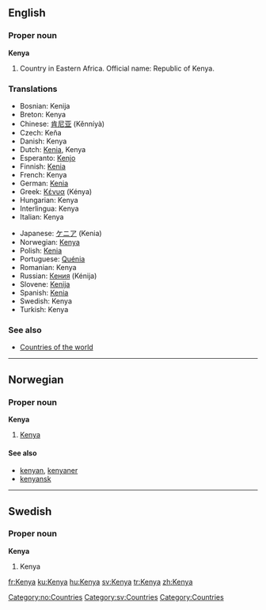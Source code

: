 ==English==
===Proper noun===
{{wikipedia}}
'''Kenya'''

# Country in Eastern Africa. Official name: Republic of Kenya.

===Translations===
{{top}}
*Bosnian: Kenija {{f}}
*Breton: Kenya
*Chinese: [[肯尼亚]] (Kěnníyà)
*Czech: Keňa {{f}}
*Danish: Kenya
*Dutch: [[Kenia]], Kenya
*Esperanto: [[Kenjo]]
*Finnish: [[Kenia]]
*French: Kenya
*German: [[Kenia]]
*Greek: [[Κένυα]] (Kénya) {{f}}
*Hungarian: Kenya
*Interlingua: Kenya
*Italian: Kenya
{{mid}}
*Japanese: [[ケニア]] (Kenia)
*Norwegian: [[#Norwegian|Kenya]]
*Polish: [[Kenia]] {{f}}
*Portuguese: [[Quénia]] {{f}}
*Romanian: Kenya {{f}}
*Russian: [[Кения]] (Kénija) {{f}}
*Slovene: [[Kenija]] {{f}}
*Spanish: [[Kenia]] {{f}}
*Swedish: Kenya
*Turkish: Kenya
{{bottom}}

===See also===
* [[Countries of the world]]

----
==Norwegian==
===Proper noun===
[[Category:no:Countries]]
'''Kenya'''
#[[#English|Kenya]]
====See also====
*[[kenyan]], [[kenyaner]]
*[[kenyansk]]

----
==Swedish==
===Proper noun===
'''Kenya'''
#Kenya

[[Category:sv:Countries]]
[[Category:Countries]]
[[fr:Kenya]]
[[ku:Kenya]]
[[hu:Kenya]]
[[sv:Kenya]]
[[tr:Kenya]]
[[zh:Kenya]]